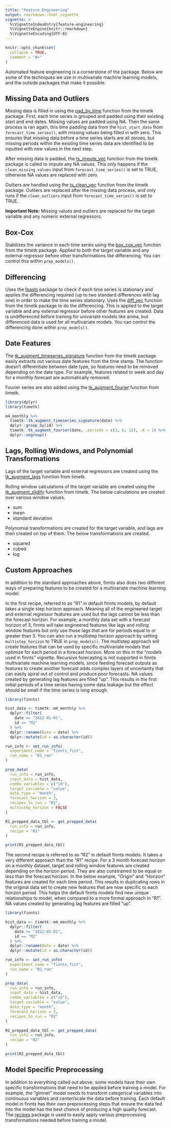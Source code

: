 ```yaml
---
title: "Feature Engineering"
output: rmarkdown::html_vignette
vignette: >
  %\VignetteIndexEntry{feature-engineering}
  %\VignetteEngine{knitr::rmarkdown}
  %\VignetteEncoding{UTF-8}
---
```


```r
knitr::opts_chunk$set(
  collapse = TRUE,
  comment = "#>"
)
```

Automated feature engineering is a cornerstone of the package. Below are some of the techniques we use in multivariate machine learning models, and the outside packages that make it possible.

## Missing Data and Outliers

Missing data is filled in using the [pad_by_time](https://business-science.github.io/timetk/reference/pad_by_time.html) function from the timetk package. First, each time series is grouped and padded using their existing start and end dates. Missing values are padded using NA. Then the same process is ran again, this time padding data from the `hist_start_date` from `forecast_time_series()`, with missing values being filled in with zero. This ensures that missing data before a time series starts are all zeroes, but missing periods within the existing time series data are identified to be inputted with new values in the next step.

After missing data is padded, the [ts_impute_vec](https://business-science.github.io/timetk/reference/ts_impute_vec.html) function from the timetk package is called to impute any NA values. This only happens if the `clean_missing_values` input from `forecast_time_series()` is set to TRUE, otherwise NA values are replaced with zero.

Outliers are handled using the [ts_clean_vec](https://business-science.github.io/timetk/reference/ts_clean_vec.html) function from the timetk package. Outliers are replaced after the missing data process, and only runs if the `clean_outliers` input from `forecast_time_series()` is set to TRUE.

**Important Note:** Missing values and outliers are replaced for the target variable and any numeric external regressors.

## Box-Cox

Stabilizes the variance in each time series using the [box_cox_vec](https://business-science.github.io/timetk/reference/box_cox_vec.html) function from the timetk package. Applied to both the target variable and any external regressor before other transformations like differencing. You can control this within `prep_models()`. 

## Differencing

Uses the [feasts](https://feasts.tidyverts.org/reference/unitroot_ndiffs.html) package to check if each time series is stationary and applies the differencing required (up to two standard differences with lag one) in order to make the time series stationary. Uses the [diff_vec](https://business-science.github.io/timetk/reference/diff_vec.html) function from the timetk package to do the differencing. This is applied to the target variable and any external regressor before other features are created. Data is undifferenced before training for univariate models like arima, but differenced data is used for all multivariate models. You can control the differencing done within `prep_models()`.

## Date Features

The [tk_augment_timeseries_signature](https://business-science.github.io/timetk/reference/tk_augment_timeseries.html) function from the timetk package easily extracts out various date features from the time stamp. The function doesn't differentiate between date type, so features need to be removed depending on the date type. For example, features related to week and day for a monthly forecast are automatically removed.

Fourier series are also added using the [tk_augment_fourier](https://business-science.github.io/timetk/reference/tk_augment_fourier.html) function from timetk.

```r
library(dplyr)
library(timetk)

m4_monthly %>%
  timetk::tk_augment_timeseries_signature(date) %>%
  dplyr::group_by(id) %>%
  timetk::tk_augment_fourier(date, .periods = c(3, 6, 12), .K = 1) %>%
  dplyr::ungroup()
```

## Lags, Rolling Windows, and Polynomial Transformations

Lags of the target variable and external regressors are created using the [tk_augment_lags](https://business-science.github.io/timetk/reference/tk_augment_lags.html) function from timetk.

Rolling window calculations of the target variable are created using the [tk_augment_slidify](https://business-science.github.io/timetk/reference/tk_augment_slidify.html) function from timetk. The below calculations are created over various window values.

-   sum
-   mean
-   standard deviation

Polynomial transformations are created for the target variable, and lags are then created on top of them. The below transformations are created.

-   squared
-   cubed
-   log

## Custom Approaches

In addition to the standard approaches above, finnts also does two different ways of preparing features to be created for a multivariate machine learning model.

In the first recipe, referred to as "R1" in default finnts models, by default takes a single step horizon approach. Meaning all of the engineered target and external regressor features are used but the lags cannot be less than the forecast horizon. For example, a monthly data set with a forecast horizon of 3, finnts will take engineered features like lags and rolling window features but only use those lags that are for periods equal to or greater than 3. You can also run a multistep horizon approach by setting `multistep_horizon` to TRUE in `prep_models()`. The multistep approach will create features that can be used by specific multivariate models that optimize for each period in a forecast horizon. More on this in the "models used in finnts" vignette. Recursive forecasting is not supported in finnts multivariate machine learning models, since feeding forecast outputs as features to create another forecast adds complex layers of uncertainty that can easily spiral out of control and produce poor forecasts. NA values created by generating lag features are filled "up". This results in the first initial periods of a time series having some data leakage but the effect should be small if the time series is long enough.

```r

library(finnts)

hist_data <- timetk::m4_monthly %>%
  dplyr::filter(
    date >= "2012-01-01",
    id == "M2"
  ) %>%
  dplyr::rename(Date = date) %>%
  dplyr::mutate(id = as.character(id))

run_info <- set_run_info(
  experiment_name = "finnts_fcst",
  run_name = "R1_run"
)

prep_data(
  run_info = run_info,
  input_data = hist_data,
  combo_variables = c("id"),
  target_variable = "value",
  date_type = "month",
  forecast_horizon = 3,
  recipes_to_run = "R1",
  multistep_horizon = FALSE
)

R1_prepped_data_tbl <- get_prepped_data(
  run_info = run_info,
  recipe = "R1"
)

print(R1_prepped_data_tbl)
```

The second recipe is referred to as "R2" in default finnts models. It takes a very different approach than the "R1" recipe. For a 3 month forecast horizon on a monthly dataset, target and rolling window features are created depending on the horizon period. They are also constrained to be equal or less than the forecast horizon. In the below example, "Origin" and "Horizon" features are created for each time period. This results in duplicating rows in the original data set to create new features that are now specific to each horizon period. This helps the default finnts models find new unique relationships to model, when compared to a more formal approach in "R1". NA values created by generating lag features are filled "up".

```r

library(finnts)

hist_data <- timetk::m4_monthly %>%
  dplyr::filter(
    date >= "2012-01-01",
    id == "M2"
  ) %>%
  dplyr::rename(Date = date) %>%
  dplyr::mutate(id = as.character(id))

run_info <- set_run_info(
  experiment_name = "finnts_fcst",
  run_name = "R2_run"
)

prep_data(
  run_info = run_info,
  input_data = hist_data,
  combo_variables = c("id"),
  target_variable = "value",
  date_type = "month",
  forecast_horizon = 3,
  recipes_to_run = "R2"
)

R2_prepped_data_tbl <- get_prepped_data(
  run_info = run_info,
  recipe = "R2"
)

print(R2_prepped_data_tbl)
```

## Model Specific Preprocessing

In addition to everything called out above, some models have their own specific transformations that need to be applied before training a model. For example, the "glmnet" model needs to transform categorical variables into continuous variables and center/scale the data before training. Each default model in finnts has their own preprocessing steps that ensure the data fed into the model has the best chance of producing a high quality forecast. The [recipes](https://recipes.tidymodels.org/) package is used to easily apply various preprocessing transformations needed before training a model.
